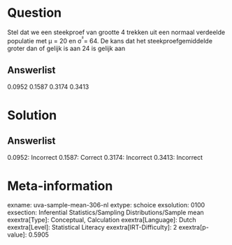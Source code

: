 Question
========

Stel dat we een steekproef van grootte 4 trekken uit een normaal
verdeelde populatie met μ = 20 en σ^²^= 64. De kans dat het
steekproefgemiddelde groter dan of gelijk is aan 24 is gelijk aan

Answerlist
----------

0.0952
0.1587
0.3174
0.3413

Solution
========

Answerlist
----------

0.0952: Incorrect
0.1587: Correct
0.3174: Incorrect
0.3413: Incorrect

Meta-information
================
exname: uva-sample-mean-306-nl
extype: schoice
exsolution: 0100
exsection: Inferential Statistics/Sampling Distributions/Sample mean
exextra[Type]: Conceptual, Calculation
exextra[Language]: Dutch
exextra[Level]: Statistical Literacy
exextra[IRT-Difficulty]: 2
exextra[p-value]: 0.5905

